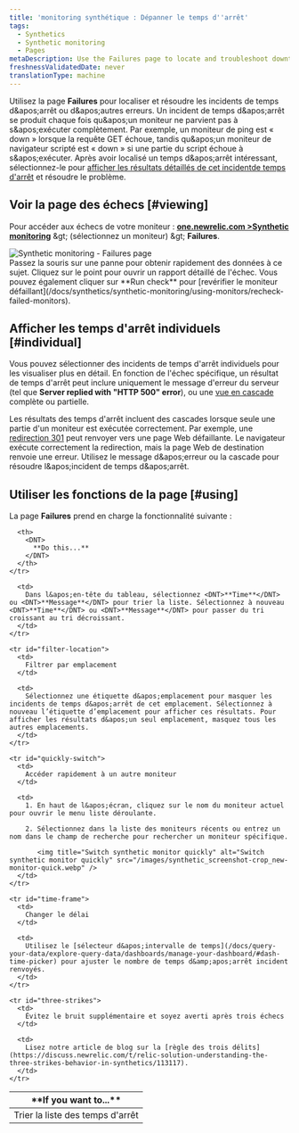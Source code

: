 ```yaml
---
title: 'monitoring synthétique : Dépanner le temps d''arrêt'
tags:
  - Synthetics
  - Synthetic monitoring
  - Pages
metaDescription: Use the Failures page to locate and troubleshoot downtime incidents. Jump to a results from each downtime incident to understand the failure.
freshnessValidatedDate: never
translationType: machine
---
```


Utilisez la page <DNT>**Failures**</DNT> pour localiser et résoudre les incidents de temps d&amp;apos;arrêt ou d&amp;apos;autres erreurs. Un incident de temps d&amp;apos;arrêt se produit chaque fois qu&amp;apos;un moniteur ne parvient pas à s&amp;apos;exécuter complètement. Par exemple, un moniteur de ping est « down » lorsque la requête GET échoue, tandis qu&amp;apos;un moniteur de navigateur scripté est « down » si une partie du script échoue à s&amp;apos;exécuter. Après avoir localisé un temps d&amp;apos;arrêt intéressant, sélectionnez-le pour [afficher les résultats détaillés de cet incidentde temps d&apos;arrêt](/docs/synthetics/new-relic-synthetics/using-monitors/viewing-monitor-results#understanding) et résoudre le problème.

## Voir la page des échecs [#viewing]

Pour accéder aux échecs de votre moniteur : <DNT>**[one.newrelic.com &gt;Synthetic monitoring](https://one.newrelic.com/synthetics-nerdlets)**</DNT> &amp;gt; (sélectionnez un moniteur) &amp;gt; <DNT>**Failures**</DNT>.

<img title="Synthetic monitoring - Failures page" alt="Synthetic monitoring - Failures page" src="/images/synthetic_screenshot-full_failure-page.webp" />

<figcaption>
  Passez la souris sur une panne pour obtenir rapidement des données à ce sujet. Cliquez sur le point pour ouvrir un rapport détaillé de l&apos;échec. Vous pouvez également cliquer sur <DNT>**Run check**</DNT> pour [revérifier le moniteur défaillant](/docs/synthetics/synthetic-monitoring/using-monitors/recheck-failed-monitors).
</figcaption>

## Afficher les temps d&apos;arrêt individuels [#individual]

Vous pouvez sélectionner des incidents de temps d&apos;arrêt individuels pour les visualiser plus en détail. En fonction de l&apos;échec spécifique, un résultat de temps d&apos;arrêt peut inclure uniquement le message d&apos;erreur du serveur (tel que <DNT>**Server replied with &quot;HTTP 500&quot; error**</DNT>), ou une [vue en cascade](/docs/synthetics/new-relic-synthetics/using-monitors/viewing-monitor-results#understanding) complète ou partielle.

Les résultats des temps d&apos;arrêt incluent des cascades lorsque seule une partie d&apos;un moniteur est exécutée correctement. Par exemple, une [redirection 301](http://en.wikipedia.org/wiki/HTTP_301) peut renvoyer vers une page Web défaillante. Le navigateur exécute correctement la redirection, mais la page Web de destination renvoie une erreur. Utilisez le message d&amp;apos;erreur ou la cascade pour résoudre l&amp;apos;incident de temps d&amp;apos;arrêt.

## Utiliser les fonctions de la page [#using]

La page <DNT>**Failures**</DNT> prend en charge la fonctionnalité suivante :

<table>
  <thead>
    <tr>
      <th width={200}>
        <DNT>
          **If you want to...**
        </DNT>
      </th>

      <th>
        <DNT>
          **Do this...**
        </DNT>
      </th>
    </tr>
  </thead>

  <tbody>
    <tr id="sort-list">
      <td>
        Trier la liste des temps d&apos;arrêt
      </td>

      <td>
        Dans l&apos;en-tête du tableau, sélectionnez <DNT>**Time**</DNT> ou <DNT>**Message**</DNT> pour trier la liste. Sélectionnez à nouveau <DNT>**Time**</DNT> ou <DNT>**Message**</DNT> pour passer du tri croissant au tri décroissant.
      </td>
    </tr>

    <tr id="filter-location">
      <td>
        Filtrer par emplacement
      </td>

      <td>
        Sélectionnez une étiquette d&apos;emplacement pour masquer les incidents de temps d&apos;arrêt de cet emplacement. Sélectionnez à nouveau l’étiquette d’emplacement pour afficher ces résultats. Pour afficher les résultats d&apos;un seul emplacement, masquez tous les autres emplacements.
      </td>
    </tr>

    <tr id="quickly-switch">
      <td>
        Accéder rapidement à un autre moniteur
      </td>

      <td>
        1. En haut de l&apos;écran, cliquez sur le nom du moniteur actuel pour ouvrir le menu liste déroulante.

        2. Sélectionnez dans la liste des moniteurs récents ou entrez un nom dans le champ de recherche pour rechercher un moniteur spécifique.

           <img title="Switch synthetic monitor quickly" alt="Switch synthetic monitor quickly" src="/images/synthetic_screenshot-crop_new-monitor-quick.webp" />
      </td>
    </tr>

    <tr id="time-frame">
      <td>
        Changer le délai
      </td>

      <td>
        Utilisez le [sélecteur d&apos;intervalle de temps](/docs/query-your-data/explore-query-data/dashboards/manage-your-dashboard/#dash-time-picker) pour ajuster le nombre de temps d&amp;apos;arrêt incident renvoyés.
      </td>
    </tr>

    <tr id="three-strikes">
      <td>
        Évitez le bruit supplémentaire et soyez averti après trois échecs
      </td>

      <td>
        Lisez notre article de blog sur la [règle des trois délits](https://discuss.newrelic.com/t/relic-solution-understanding-the-three-strikes-behavior-in-synthetics/113117).
      </td>
    </tr>
  </tbody>
</table>